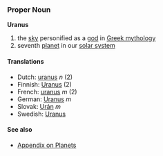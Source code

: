 === Proper Noun ===
'''Uranus'''

# the [[sky]] personified as a [[god]] in [[Greek mythology]]
# seventh [[planet]] in our [[solar system]]

==== Translations ====
*Dutch: [[uranus]] ''n'' (2)
*Finnish: [[Uranus]] (2)
*French: [[uranus]] ''m'' (2)
*German: [[Uranus]] ''m''
*Slovak: [[Urán]] ''m''
*Swedish: [[Uranus]]

==== See also ====
*[[Wiktionary_Appendix:Planets|Appendix on Planets]]